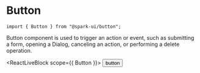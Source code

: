 


<Meta title="Components/Forms/Button" component={Button} />

# Button

<StoryHeading label="Import" />

```
import { Button } from "@spark-ui/button";
```

<StoryHeading label="Usage" />

Button component is used to trigger an action or event, such as submitting a form, opening a Dialog, canceling an action, or performing a delete operation.

<ReactLiveBlock scope={{ Button }}>
  <Button>button</Button>
</ReactLiveBlock>

<StoryHeading label="Props" />

<ArgsTable of={Button} />

<StoryHeading label="Variants" />

<Story name="variants" story={stories.Variants} />

<StoryHeading label="Sizes" />

<Story name="sizes" story={stories.Sizes} />
